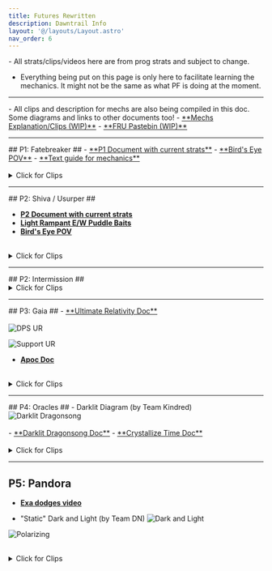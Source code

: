 ```yaml
---
title: Futures Rewritten
description: Dawntrail Info
layout: '@/layouts/Layout.astro'
nav_order: 6
---
```




<body>

<Card title="WARNING">
- All strats/clips/videos here are from prog strats and subject to change.

- Everything being put on this page is only here to facilitate learning the mechanics. It might not be the same as what PF is doing at the moment.
</Card>

<hr></hr>

<Card title="Document with descriptions and Clips">
- All clips and description for mechs are also being compiled in this doc. Some diagrams and links to other documents too!
- <a href="https://docs.google.com/spreadsheets/d/1FSBpBHbd4TtmB7O66XuJND9n20J3H7dKuEZJDS3LKDc/edit?gid=1810361482#gid=1810361482" target="_blank">**Mechs Explanation/Clips (WIP)**</a>
- <a href="https://pastebin.com/ue7w9jJH" target="_blank">**FRU Pastebin (WIP)**</a>

</Card>
<hr></hr>
## P1: Fatebreaker ## 
- <a href="https://docs.google.com/presentation/d/1Pm3BkfrJqjcm7688RrNDdh4oYuYS_VmHr6ALqjbZInE/edit#slide=id.g319371557f7_0_162" target="_blank">**P1 Document with current strats**</a>
- <a href="https://www.youtube.com/watch?v=88AL9B0lFOw" target="_blank">**Bird's Eye POV**</a>
- <a href="https://dynamis.gg/fru/p1/" target="_blank">**Text guide for mechanics**</a>
<br></br>
<details>
<summary>Click for Clips</summary>
<h6> - Cyclonic Break </h6>
<iframe src="https://clips.twitch.tv/embed?clip=PowerfulGorgeousDaikonKippa-Xiap-AREUjs8mEAY&parent=ultistrats.com" frameborder="0" allowfullscreen="true" scrolling="no" height="500" width="100%"></iframe>
<h6> - Buster </h6>
<h6> - Utopian Sky </h6>
<iframe src="https://clips.twitch.tv/embed?clip=PricklyUgliestElephantYouWHY-9s9e5E75NwdLovtl&parent=ultistrats.com" frameborder="0" allowfullscreen="true" scrolling="no" height="500" width="100%"></iframe>
<h6> - Cyclonic (Trio) </h6>
<iframe src="https://clips.twitch.tv/embed?clip=KnottyProudOrcaJKanStyle-8txIUyA3ULlZxW3i&parent=ultistrats.com" frameborder="0" allowfullscreen="true" scrolling="no" height="500" width="100%"></iframe>
<h6> - Burnished Glory (Raidwide Bleed) </h6>
<h6> - Fall of Faith </h6>
<iframe src="https://clips.twitch.tv/embed?clip=OpenDirtyOwlLitFam-iSmTS23Oed4lYBr4&parent=ultistrats.com" frameborder="0" allowfullscreen="true" scrolling="no" height="500" width="100%"></iframe>
<h6> - Buster </h6>
<h6> - Burst Strike + Towers </h6>
<iframe src="https://clips.twitch.tv/embed?clip=PeppyLuckyPoultryVoHiYo-3t1KkofyeuFISFA0&parent=ultistrats.com" frameborder="0" allowfullscreen="true" scrolling="no" height="500" width="100%"></iframe>
</details>

<hr></hr>
## P2: Shiva / Usurper ##

- <a href="https://docs.google.com/presentation/d/1VqIifgNf8RzXIWb8EGGVdKvOtKk0HmhPcHIMpizYuig/edit#slide=id.g31ad41a9148_0_9" target="_blank">**P2 Document with current strats**</a>
- <a href="https://youtu.be/Tj61eBqull4?si=3uV3ZsgRyZIThjdH" target="_blank">**Light Rampant E/W Puddle Baits**</a>
- <a href="https://www.youtube.com/watch?v=WEBijiDU3Wk" target="_blank">**Bird's Eye POV**</a>
<br></br>
<details>

<summary>Click for Clips</summary>
<h6> - Quadruple Slap </h6>
<iframe src="https://clips.twitch.tv/embed?clip=TalentedVibrantMeatloafTheThing-UkMEW33scW-GVtFt&parent=ultistrats.com" frameborder="0" allowfullscreen="true" scrolling="no" height="500" width="100%"></iframe>

<h6> - Diamond Dust </h6>
<iframe src="https://clips.twitch.tv/embed?clip=SuaveSpoopyMeerkatOpieOP-JLoonA4E2LiSH_--&parent=ultistrats.com" frameborder="0" allowfullscreen="true" scrolling="no" height="500" width="100%"></iframe>

<h6> - Reflected Mirrors </h6>
<iframe src="https://clips.twitch.tv/embed?clip=CrispyDifferentHerbsFUNgineer-6LZHWALqcVDl_eD1&parent=ultistrats.com" frameborder="0" allowfullscreen="true" scrolling="no" height="500" width="100%"></iframe>

<h6> - Light Rampant  </h6>
<iframe src="https://clips.twitch.tv/embed?clip=FantasticMildFrogRedCoat-SfvWHz7fpdWTMoLh&parent=ultistrats.com" frameborder="0" allowfullscreen="true" scrolling="no" height="500" width="100%"></iframe>
</details>
<hr></hr>
## P2: Intermission ##
<details>
<summary>Click for Clips</summary>

<h6> - Intermission </h6>
- <a href="https://docs.google.com/presentation/d/1bYN8lpz2WG7OwSIZ1ZgHKWsAN1hiPP4QMwvMrrnMs9Q/edit#slide=id.g319de1b9bc2_77_9" target="_blank">**Intermission Doc**</a>
<iframe src="https://clips.twitch.tv/embed?clip=PrettiestOilyWoodpeckerYouWHY-UAPB2sySh68_FsGv&parent=ultistrats.com" frameborder="0" allowfullscreen="true" scrolling="no" height="500" width="100%"></iframe>
</details>

<hr></hr>
## P3: Gaia ##
- <a href="https://docs.google.com/presentation/d/1kkdv5vc8-RLneJDyRNHQ5kZa4ZFnSfKZKKO5FyJudzM/edit?usp=sharing" target="_blank">**Ultimate Relativity Doc**</a>
<br></br>
<Image
    src={urDPS}
    inferSize
    decoding="async"
    loading="eager"
    alt="DPS UR"
    onclick="window.open('/urDPS.png','_blank')"
    style="cursor:pointer;"
    />

<Image
    src={urSupp}
    inferSize
    decoding="async"
    loading="eager"
    alt="Support UR"
    onclick="window.open('/urSupp.png','_blank')"
    style="cursor:pointer;"
    />

- <a href="https://docs.google.com/presentation/d/1dPtdd_DcB1Gu3ktGJkwYpuc3K3SAKfReYpukThsVCnM/edit?usp=sharing" target="_blank">**Apoc Doc**</a>
<br></br>

<details>
<summary>Click for Clips</summary>
<h6> - Ultimate Relativity </h6>
<iframe src="https://clips.twitch.tv/embed?clip=RenownedPreciousTaroMVGame-SitcrPdNSTnF7XCW&parent=ultistrats.com" frameborder="0" allowfullscreen="true" scrolling="no" height="500" width="100%"></iframe>

<h6> - Apocalypse </h6>
<iframe src="https://clips.twitch.tv/embed?clip=BenevolentEmpathicHorseradishFunRun-cC3p-lzm7nxoAnSk&parent=ultistrats.com" frameborder="0" allowfullscreen="true" scrolling="no" height="500" width="100%"></iframe>
</details>

<hr></hr>
## P4: Oracles ##
- Darklit Diagram (by Team Kindred)
<Image
    src={Darklit}
    inferSize
    decoding="async"
    loading="eager"
    alt="Darklit Dragonsong"
    onclick="window.open('/darklit.png','_blank')"
    style="cursor:pointer;"
    />
    <br></br>
- <a href="https://docs.google.com/presentation/d/1cs0uU9QdZO4VN6zqfnK4bO57TEUPDbYkW8Bn_-Wmss4/edit#slide=id.g319de1b9bc2_77_9" target="_blank">**Darklit Dragonsong Doc**</a>
- <a href="https://docs.google.com/presentation/d/1MHPOHBE86jZ0aWs25Arhu7ShWa_eJKZNFGwAhw_6Rmo/edit?usp=sharing" target="_blank">**Crystallize Time Doc**</a>
<br></br>
<details>
<summary>Click for Clips</summary>
<h6> - Start of Phase </h6>
<iframe src="https://clips.twitch.tv/embed?clip=SincerePerfectOstrichDatSheffy--gFP6K_4nl8t5Dnm&parent=ultistrats.com" frameborder="0" allowfullscreen="true" scrolling="no" height="500" width="100%"></iframe>

<h6> - Darklit Dragonsong </h6>
<iframe src="https://clips.twitch.tv/embed?clip=AggressiveDelightfulMoonDoubleRainbow-w4u-tSsA_a0kZgGC&parent=ultistrats.com" frameborder="0" allowfullscreen="true" scrolling="no" height="500" width="100%"></iframe>

<h6> - Crystallize Time </h6>
- Lucrezia
<iframe src="https://clips.twitch.tv/embed?clip=SpoopyFrailCrowWTRuck-Th6B3BVTgpYtW48U&parent=ultistrats.com" frameborder="0" allowfullscreen="true" scrolling="no" height="500" width="100%"></iframe>
</details>
<hr></hr>

## P5: Pandora

- <a href="https://youtu.be/MSev5gAO7jU" target="_blank">**Exa dodges video**</a>

- "Static" Dark and Light (by Team DN)
<Image
    src={DarkAndLight}
    inferSize
    decoding="async"
    loading="eager"
    alt="Dark and Light"
    onclick="window.open('/darkandlight.png','_blank')"
    style="cursor:pointer;"
    />

<Image
    src={Polarizing}
    inferSize
    decoding="async"
    loading="eager"
    alt="Polarizing"
    onclick="window.open('/polarizing.png','_blank')"
    style="cursor:pointer;"
    />
    <br></br>
<details>
<summary>Click for Clips</summary>
<h6> - Cutscene </h6>
<iframe src="https://clips.twitch.tv/embed?clip=TardyBlitheLampRalpherZ-WUptJ3n1zRtq46Q4&parent=ultistrats.com" frameborder="0" allowfullscreen="true" scrolling="no" height="500" width="100%"></iframe>

<h6> - Fulgent Blade (Exalines) </h6>
<iframe src="https://clips.twitch.tv/embed?clip=EndearingEnergeticGoblinRedCoat-fM44Up5QBmT4hZ4S&parent=ultistrats.com" frameborder="0" allowfullscreen="true" scrolling="no" height="500" width="100%"></iframe>

<h6> - Paradise Regained </h6>
<iframe src="https://clips.twitch.tv/embed?clip=SpookyDelightfulLettuceBCWarrior-8dSjtw2g5al91G8M&parent=ultistrats.com" frameborder="0" allowfullscreen="true" scrolling="no" height="500" width="100%"></iframe>

<h6> - Polarizing Strikes </h6>
<iframe src="https://clips.twitch.tv/embed?clip=LittleDifferentMooseCeilingCat-t0NZy7cKizplvmm2&parent=ultistrats.com" frameborder="0" allowfullscreen="true" scrolling="no" height="500" width="100%"></iframe>

</details>
</body>